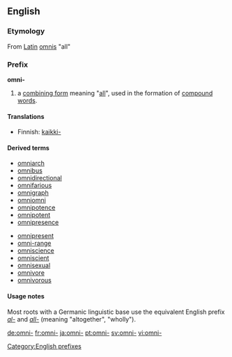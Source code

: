 ==English==
===Etymology===
From [[Latin]] [[omnis]] "all" 

===Prefix===
'''omni-'''

# a [[combining form]] meaning "[[all]]", used in the formation of [[compound word]]s.

====Translations====
*Finnish: [[kaikki-]]

====Derived terms====
{{top2}}
*[[omniarch]]
*[[omnibus]]
*[[omnidirectional]]
*[[omnifarious]]
*[[omnigraph]]
*[[omniomni]]
*[[omnipotence]]
*[[omnipotent]]
*[[omnipresence]]
{{mid2}}
*[[omnipresent]]
*[[omni-range]]
*[[omniscience]]
*[[omniscient]]
*[[omnisexual]]
*[[omnivore]]
*[[omnivorous]]
{{bottom}}

====Usage notes====
Most roots with a Germanic linguistic base use the equivalent English prefix ''[[al-]]'' and ''[[all-]]'' (meaning "altogether", "wholly").

[[Category:English prefixes]]

[[de:omni-]]
[[fr:omni-]]
[[ja:omni-]]
[[pt:omni-]]
[[sv:omni-]]
[[vi:omni-]]